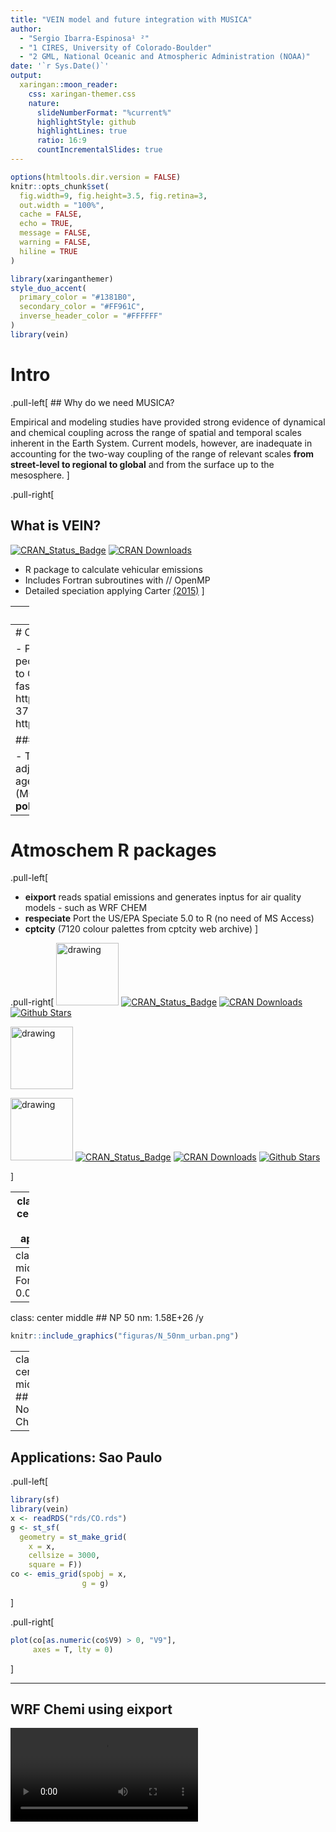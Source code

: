 ```yaml
---
title: "VEIN model and future integration with MUSICA"
author: 
  - "Sergio Ibarra-Espinosa¹ ²"
  - "1 CIRES, University of Colorado-Boulder"
  - "2 GML, National Oceanic and Atmospheric Administration (NOAA)"
date: '`r Sys.Date()`'
output:
  xaringan::moon_reader:
    css: xaringan-themer.css
    nature:
      slideNumberFormat: "%current%"
      highlightStyle: github
      highlightLines: true
      ratio: 16:9
      countIncrementalSlides: true
---
```


```r
options(htmltools.dir.version = FALSE)
knitr::opts_chunk$set(
  fig.width=9, fig.height=3.5, fig.retina=3,
  out.width = "100%",
  cache = FALSE,
  echo = TRUE,
  message = FALSE, 
  warning = FALSE,
  hiline = TRUE
)
```

```r
library(xaringanthemer)
style_duo_accent(
  primary_color = "#1381B0",
  secondary_color = "#FF961C",
  inverse_header_color = "#FFFFFF"
)
library(vein)
```



# Intro

.pull-left[
## Why do we need MUSICA? 



Empirical and modeling studies have provided strong evidence of dynamical and chemical coupling across the range of     spatial and temporal scales inherent in the Earth System. Current models, however, are inadequate in accounting for     the two-way coupling of the range of relevant scales **from street-level to regional to global** and from the surface   up to the mesosphere.
]

.pull-right[

## What is VEIN? 

[![CRAN_Status_Badge](http://www.r-pkg.org/badges/version/vein)](http://cran.r-project.org/web/packages/vein) 
[![CRAN Downloads](http://cranlogs.r-pkg.org/badges/grand-total/vein?color=orange)](http://cran.r-project.org/package=vein)

- R package to calculate vehicular emissions
- Includes Fortran subroutines with // OpenMP
- Detailed speciation applying Carter [(2015)](https://www.tandfonline.com/doi/full/10.1080/10962247.2015.1013646)
]

---
# vein

![](https://atmoschem.github.io/all.gif)

---
# Characteristics

- Projects designed to produce comprehensiva inventories for people without knowledge in R 
- Imports sf package with bindings to GEOS, GDAL, PROJ and UDUNITS
- Imports data.table: [super fast] https://h2oai.github.io/db-benchmark/
- main paper: https://gmd.copernicus.org/articles/11/2209/2018/
- 33K dl, 3732 article views, 28 crossref
- YouTube Channel https://www.youtube.com/channel/UC2oYaS9mpnIDk8w55O8_bTg

### Process

- Top down (POLYGON) and bottom-up (LINESTRING)
- Activity adjusted by fuel consumption
- Activity and emission factors by age of use
- Includes methodolologies for China, US/EPA (MOVES), Brazil and Europe.
- **Gridded emissions with any polygon shape**
- Includes more than 10 chemical mechanisms

---

# Atmoschem R packages


.pull-left[

- **eixport** reads spatial emissions and generates inptus for air quality models - such as WRF CHEM
- **respeciate** Port the US/EPA Speciate 5.0 to R (no need of MS Access)
- **cptcity** (7120 colour palettes from cptcity web archive)
]

.pull-right[
<img src="https://atmoschem.github.io/eixport/reference/figures/logo.gif" alt="drawing" width="100"/>
[![CRAN_Status_Badge](http://www.r-pkg.org/badges/version/eixport)](http://cran.r-project.org/web/packages/eixport) 
[![CRAN Downloads](http://cranlogs.r-pkg.org/badges/grand-total/eixport?color=orange)](http://cran.r-project.org/package=eixport)
[![Github Stars](https://img.shields.io/github/stars/atmoschem/eixport.svg?style=social&label=Github)](https://github.com/atmoschem/eixport)

<img src="logo.png" alt="drawing" width="100"/>

<img src="https://camo.githubusercontent.com/43369365a280712734504191f0cedc3a6fb34844686089b30c726179810704eb/68747470733a2f2f692e696d6775722e636f6d2f347639574d51762e676966" alt="drawing" width="100"/>
[![CRAN_Status_Badge](http://www.r-pkg.org/badges/version/cptcity)](http://cran.r-project.org/web/packages/cptcity) 
[![CRAN Downloads](http://cranlogs.r-pkg.org/badges/grand-total/cptcity?color=orange)](http://cran.r-project.org/package=cptcity)
[![Github Stars](https://img.shields.io/github/stars/ibarraespinosa/cptcity.svg?style=social&label=Github)](https://github.com/ibarraespinosa/cptcity)

]


---
class: inverse center middle
# Some applications

---
class: center middle
## Formaldehyde: 0.059 Mt/y
```r
knitr::include_graphics("figuras/PM25.png")
```

---
class: center middle
## NP 50 nm: 1.58E+26 /y
```r
knitr::include_graphics("figuras/N_50nm_urban.png")
```

---
class: center middle
## NorthEast China
```r
knitr::include_graphics("figuras/fig7.png")
```

---

## Applications: Sao Paulo

.pull-left[
```r
library(sf)
library(vein)
x <- readRDS("rds/CO.rds")
g <- st_sf(
  geometry = st_make_grid(
    x = x,
    cellsize = 3000, 
    square = F))
co <- emis_grid(spobj = x,
                g = g)
```

]


.pull-right[

```r
plot(co[as.numeric(co$V9) > 0, "V9"],
     axes = T, lty = 0)

```
]

---

## WRF Chemi using eixport

<video controls>
<source src="wrfc.mp4" type="video/mp4">
Your browser does not support the video tag.
</video>

---
class: inverse center middle
# Integration with US/EPA MOVES

---

## Recent Research: Integration of MOVES and VEIN:

- MOVES is the official vehicular emissions model for US. Runs on Windows, written in Java/SQL with MariaDB. VEIN is very versatile, ideal for traffic flow at streets. Currently has two approaches: 
- **1** Estimation using Windows with MOVES >3.0 installed. Emission factors are accessed using SQL in R.
- **2** Estimation using any OS. Emission factors are exported from Windows as .csv.gz and read with `data.table::fread`.
- Paper will be submitted to GMD (under development)

---
## Screenshots


```r
vein::get_project(directory = "sacramento", case = "moves")
```


.pull-left[

```r
knitr::include_graphics("figuras/main.png")
```

]

.pull-right[
```r
knitr::include_graphics("figuras/moves1.png")
```

]
---

## Sacramento County 2017

.pull-left[

- Traffic flow for a 4-stage travel demand model output for Sacramento Area, extracted for Sacramento County.'
- Traffic flow is for 2016 from CARB. 
- Traffic flow is total traffic volume 08:00-09:00.  
- Vehicular composition based on baltimore.
- Fuel consumption for 2017.
- Emission factors from Baltimore 2017.
- Temporal factors from hourly VMT MOVES Baltimore.
- Assumed BPR parameters.
]

.pull-right[


```r
net <- readRDS("rds/net.rds")
net <- st_transform(net, 4326)

mapview::mapview(net["PC"], 
                 color = cptcity::cpt(pal = "mpl_viridis"),
                 legend = FALSE)
```
]

---

## Speed parameters


.pull-left[
```r
knitr::include_graphics("figuras/SPEED.png")
```

]

.pull-right[
```r
knitr::include_graphics("figuras/SPEEDBIN.png")
```

]

---

## Emissions


.pull-left[

```r
knitr::include_graphics("figuras/emisac.png")
```

]

.pull-right[

```r
knitr::include_graphics("figuras/no2mov.png")
```

]
---


## Spatial Emissions


```r
library(sf)
library(vein)
co <- readRDS("rds/pollutantID_2.rds")
l8 <- co[as.numeric(co$H8) > 0,"H8"]
g <- st_sf(
  geometry = st_make_grid(
    x = l8,
    cellsize = 3000, 
    square = F))
gco <- emis_grid(spobj = l8,
                g = g)
grid <- gco[as.numeric(gco$H8) > 0,"H8"]
mapview::mapview(l8, 
                 col.regions = cptcity::cpt(pal = "mpl_inferno"),
                 legend = FALSE) + mapview::mapview(grid, 
                 legend = FALSE)
```

---
class: inverse center middle
# Some advances using MUSICA

---
## MUSICA run over South America

```r
knitr::include_graphics("figuras/o3mus5.png")
```


---

## Geometry

- The idea is to re-construct geometry from the NetCDF file.
- Generate Well Known Text POLYGON, example:

```r
POLYGON ((274.6966 -59.03607, 274.8997 -59.00577, 274.9453 -58.88916, 274.7924 -58.79595, 274.5942 -58.8158, 274.5485 -58.93235, 274.5485 -58.93235, 274.5485 -58.93235, 274.5485 -58.93235, 274.5485 -58.93235, 274.6966 -59.03607))

```

Corner Coordinates:

```r
nc <- nc_open("/glade/p/cgd/amp/patc/GRID_REPO/ne0np4.SAMwrf01.ne30x2/grids/SAMwrf01_ne30x2_np4_SCRIP.nc")
lat <- ncdf4::ncvar_get(nc, "grid_corner_lat")
lat <- rbind(lat, lat[1, i])

lon <- ncdf4::ncvar_get(nc, "grid_corner_lon")
lon <- rbind(lon, lon[1, i])
geo <- sf::st_polygon(list(cbind(lon, lat)))

```

---

## Time series


```r
knitr::include_graphics("musser.png")
```

---
## 2014-08-18

.pull-left[
```r
knitr::include_graphics("sao3.png")
```

]

.pull-right[

```r
knitr::include_graphics("sapm.png")
```

]

---
## VEIN Emissions

.pull-left[

```r
knitr::include_graphics("veinco.png")
```

]

.pull-right[
```r
knitr::include_graphics("veinno.png")
```
]


---
## Speciation

.pull-left[

```r
knitr::include_graphics("veinhc.png")
```

]

.pull-right[
```r
dx <- speciate(x = x, spec = "nmhc",
  fuel = "G", veh = "LDV", eu = "II")
unique(dx$pol) # g/km2
# ethane propane butane isobuntane... 
```

mech options: "CB4", "CB05", "S99", "S7","CS7", "S7T", "S11", "S11D","S16C","S18B","RADM2", "RACM2","MOZT1", "CBMZ", "CB05opt2"

```r
vocE25EX <- emis_chem2(df = dx, mech = "MOZT1")
unique(dx$group) # mol/km2
# BENZENE BIGALK BIGENE BZALD ... 
```

]

---
class invser center middle
# Gracias!

    - https://ibarraespinosa.github.io/2022NCARv2s
    - https://ibarraespinosa.github.io/
    - sergio.ibarra-espinosa@noaa.gov
    - https://scholar.google.com.br/citations?user=8ohZGHEAAAAJ
    - https://github.com/ibarraespinosa
    - https://www.researchgate.net/profile/Sergio_Ibarra-Espinosa
    - https://orcid.org/0000-0002-3162-1905

  
